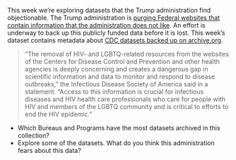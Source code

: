 This week we're exploring datasets that the Trump administration find objectionable. 
The Trump administration is [purging Federal websites that contain information that the administration does not like](https://www.npr.org/sections/shots-health-news/2025/01/31/nx-s1-5282274/trump-administration-purges-health-websites). 
An effort is underway to back up this publicly funded data before it is lost. 
This week's dataset contains metadata about [CDC datasets backed up on archive.org](https://archive.org/download/20250128-cdc-datasets).

> "The removal of HIV- and LGBTQ-related resources from the websites of the Centers for Disease Control and Prevention and other health agencies is deeply concerning and creates a dangerous gap in scientific information and data to monitor and respond to disease outbreaks," the Infectious Disease Society of America said in a statement. "Access to this information is crucial for infectious diseases and HIV health care professionals who care for people with HIV and members of the LGBTQ community and is critical to efforts to end the HIV epidemic."

- Which Bureaus and Programs have the most datasets archived in this collection?
- Explore some of the datasets. What do you think this administration fears about this data?
